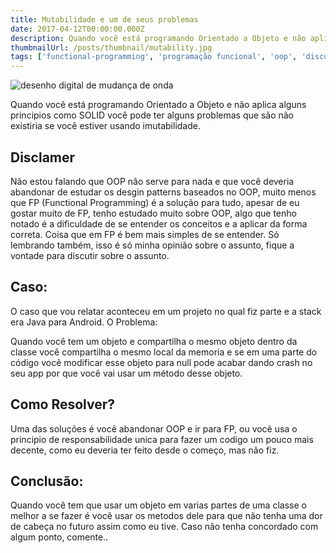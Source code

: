 ```yaml
---
title: Mutabilidade e um de seus problemas
date: 2017-04-12T00:00:00.000Z
description: Quando você está programando Orientado a Objeto e não aplica alguns principios como SOLID você pode ter alguns problemas que são não existiria se você estiver usando imutabilidade.
thumbnailUrl: /posts/thumbnail/mutability.jpg
tags: ['functional-programming', 'programação funcional', 'oop', 'discussão', 'pt-br']
---
```


![desenho digital de mudança de onda](/posts/thumbnail/mutability.jpg)

Quando você está programando Orientado a Objeto e não aplica alguns principios como SOLID você pode ter alguns problemas que são não existiria se você estiver usando imutabilidade.

## Disclamer

Não estou falando que OOP não serve para nada e que você deveria abandonar de estudar os desgin patterns baseados no OOP, muito menos que FP (Functional Programming) é a solução para tudo, apesar de eu gostar muito de FP, tenho estudado muito sobre OOP, algo que tenho notado é a dificuldade de se entender os conceitos e a aplicar da forma correta. Coisa que em FP é bem mais simples de se entender. Só lembrando também, isso é só minha opinião sobre o assunto, fique a vontade para discutir sobre o assunto.

## Caso:

O caso que vou relatar aconteceu em um projeto no qual fiz parte e a stack era Java para Android.
O Problema:

Quando você tem um objeto e compartilha o mesmo objeto dentro da classe você compartilha o mesmo local da memoria e se em uma parte do código você modificar esse objeto para null pode acabar dando crash no seu app por que você vai usar um método desse objeto.

## Como Resolver?

Uma das soluções é você abandonar OOP e ir para FP, ou você usa o principio de responsabilidade unica para fazer um codigo um pouco mais decente, como eu deveria ter feito desde o começo, mas não fiz.

## Conclusão:

Quando você tem que usar um objeto em varias partes de uma classe o melhor a se fazer é você usar os metodos dele para que não tenha uma dor de cabeça no futuro assim como eu tive.
Caso não tenha concordado com algum ponto, comente..
